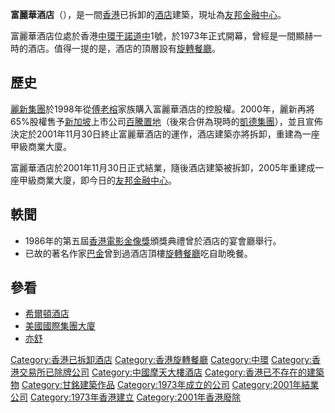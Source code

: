 {{Infobox hotel
| hotel_name =Furama Hotel<br>富麗華酒店
| image              = Furama.jpg
| image_width        = 270px
| caption            = 1970-80年代的富麗華酒店
| location           = {{HKG-1959}}[[中環|中環]][[干諾道|干諾道中]]1號
| coordinates        =
| opening_date       = 1973年
| stars              = 
| closing_date       = 2001年11月30日
| developer          =
| operator           =
| owner              =
| number_of_restaurants =
| number_of_rooms    = 
| number_of_suites   =
| floor_area         =
| floors             = 
| parking            =
| website            =
| footnotes          =
}}

'''富麗華酒店'''（{{lang-en|Furama Hotel}}），是一間[[香港|香港]]已拆卸的[[酒店|酒店]]建築，現址為[[友邦金融中心|友邦金融中心]]。

富麗華酒店位處於香港[[中環|中環]][[干諾道|干諾道中]]1號，於1973年正式開幕，曾經是一間顯赫一時的酒店。值得一提的是，酒店的頂層設有[[旋轉餐廳|旋轉餐廳]]。

==歷史==
[[麗新集團|麗新集團]]於1998年從[[傅老榕|傅老榕]]家族購入富麗華酒店的控股權{{Fact|time=2018-11-21T19:11:07+00:00}}。2000年，麗新再將65%股權售予[[新加坡|新加坡]]上市公司[[百騰置地|百騰置地]]（後來合併為現時的[[凱德集團|凱德集團]]），並且宣佈決定於2001年11月30日終止富麗華酒店的運作，酒店建築亦將拆卸，重建為一座甲級商業大廈。

富麗華酒店於2001年11月30日正式結業，隨後酒店建築被拆卸，2005年重建成一座甲級商業大廈，即今日的[[友邦金融中心|友邦金融中心]]。

==軼聞==
*1986年的第五屆[[香港電影金像獎|香港電影金像獎]]頒獎典禮曾於酒店的宴會廳舉行。
*已故的著名作家[[巴金|巴金]]曾到過酒店頂樓[[旋轉餐廳|旋轉餐廳]]吃自助晚餐。

==參看==
*[[香港希爾頓酒店|希爾頓酒店]]
*[[美國國際集團大廈|美國國際集團大廈]]
*[[亦舒|亦舒]]

[[Category:香港已拆卸酒店|Category:香港已拆卸酒店]]
[[Category:香港旋轉餐廳|Category:香港旋轉餐廳]]
[[Category:中環|Category:中環]]
[[Category:香港交易所已除牌公司|Category:香港交易所已除牌公司]]
[[Category:中國摩天大樓酒店|Category:中國摩天大樓酒店]]
[[Category:香港已不存在的建築物|Category:香港已不存在的建築物]]
[[Category:甘銘建築作品|Category:甘銘建築作品]]
[[Category:1973年成立的公司|Category:1973年成立的公司]]
[[Category:2001年結業公司|Category:2001年結業公司]]
[[Category:1973年香港建立|Category:1973年香港建立]]
[[Category:2001年香港廢除|Category:2001年香港廢除]]